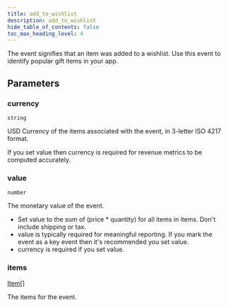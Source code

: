 ```yaml
---
title: add_to_wishlist
description: add_to_wishlist
hide_table_of_contents: false
toc_max_heading_level: 4
---
```


<NpmLink name="common" />

The event signifies that an item was added to a wishlist. Use this event to identify popular gift items in your app.

## Parameters

### currency

<Property /> `string` <Required required />

USD Currency of the items associated with the event, in 3-letter ISO 4217 format.

If you set value then currency is required for revenue metrics to be computed accurately.

### value

<Property /> `number` <Required required />

The monetary value of the event.

- Set value to the sum of (price \* quantity) for all items in items. Don't include shipping or tax.
- value is typically required for meaningful reporting. If you mark the event as a key event then it's recommended you set value.
- currency is required if you set value.

### items

<Property /> [Item](../types/standard-goods-item.mdx)[] <Required required />

The items for the event.
